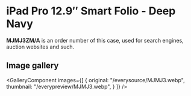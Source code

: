 
# iPad Pro 12.9″ Smart Folio - Deep Navy

<Callout type='info' emoji='👉🏻'>**MJMJ3ZM/A** is an order number of this case, used for search engines, auction websites and such.</Callout>

## Image gallery

<GalleryComponent
    images={[
      {
        original: "/everysource/MJMJ3.webp",
        thumbnail: "/everypreview/MJMJ3.webp",
      }
    ]}
  />
